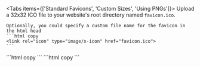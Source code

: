 
<Tabs items={['Standard Favicons', 'Custom Sizes', 'Using PNGs']}>
  <Tab>
    Upload a 32x32 ICO file to your website's root directory named `favicon.ico`.

    Optionally, you could specify a custom file name for the favicon in the html head
    ```html copy
    <link rel="icon" type="image/x-icon" href="favicon.ico">
    ```
  </Tab>
  <Tab>
    ```html copy
    <link rel="icon" type="image/x-icon" href="favicon.ico">
    <link rel="icon" type="image/png" sizes="32x32" href="favicon-32x32.png">
    <link rel="icon" type="image/png" sizes="48x48" href="favicon-48x48.png">
    <link rel="icon" type="image/png" sizes="64x64" href="favicon-64x64.png">
    ```
  </Tab>
  <Tab>
    ```html copy
    <link rel="icon" href="favicon.png" />
    ```
  </Tab>
</Tabs>